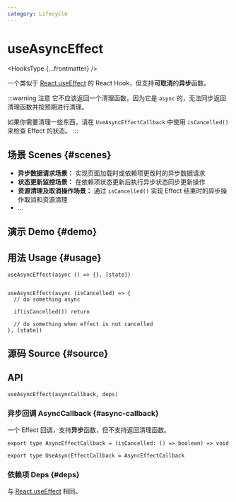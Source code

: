 ```yaml
---
category: Lifecycle
---
```


# useAsyncEffect


<HooksType {...frontmatter} />

一个类似于 [React.useEffect](https://react.dev/reference/react/useEffect) 的 React Hook，但支持**可取消**的**异步**函数。

:::warning 注意
它不应该返回一个清理函数，因为它是 `async` 的，无法同步返回清理函数并按预期进行清理。

如果你需要清理一些东西，请在 `UseAsyncEffectCallback` 中使用 `isCancelled()` 来检查 Effect 的状态。
:::

## 场景 Scenes \{#scenes}

- **异步数据请求场景：** 实现页面加载时或依赖项更改时的异步数据请求
- **状态更新监控场景：** 在依赖项状态更新后执行异步状态同步更新操作
- **资源清理及取消操作场景：** 通过 `isCancelled()` 实现 Effect 结束时的异步操作取消和资源清理
- ...

## 演示 Demo \{#demo}


<App />

## 用法 Usage \{#usage}

```tsx
useAsyncEffect(async () => {}, [state])


useAsyncEffect(async (isCancelled) => {
  // do something async

  if(isCancelled()) return
  
  // do something when effect is not cancelled
}, [state])
```

## 源码 Source \{#source}


<Source />

## API

```tsx
useAsyncEffect(asyncCallback, deps)
```

### 异步回调 AsyncCallback \{#async-callback}

一个 Effect 回调，支持**异步**函数，但不支持返回清理函数。

```tsx
export type AsyncEffectCallback = (isCancelled: () => boolean) => void

export type UseAsyncEffectCallback = AsyncEffectCallback
```

### 依赖项 Deps \{#deps}

与 [React.useEffect](https://react.dev/reference/react/useEffect) 相同。
